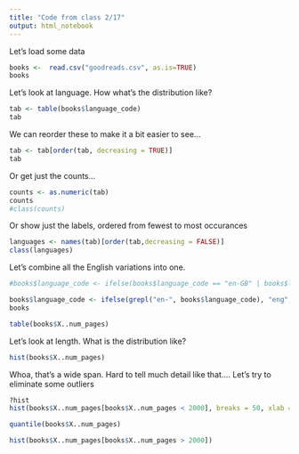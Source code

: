 ```yaml
---
title: "Code from class 2/17"
output: html_notebook
---
```


Let's load some data
```r
books <-  read.csv("goodreads.csv", as.is=TRUE)
books
```

Let's look at language. How what's the distribution like?
```r
tab <- table(books$language_code)
tab
```

We can reorder these to make it a bit easier to see...
```r
tab <- tab[order(tab, decreasing = TRUE)]
tab
```

Or get just the counts...
```r
counts <- as.numeric(tab)
counts
#class(counts)
```

Or show just the labels, ordered from fewest to most occurances 
```r
languages <- names(tab)[order(tab,decreasing = FALSE)]
class(languages)
```

Let's combine all the English variations into one.
```r
#books$language_code <- ifelse(books$language_code == "en-GB" | books$language_code == "en-CA" | books$language_code == "en-US", "eng", books$language_code)

books$language_code <- ifelse(grepl("en-", books$language_code), "eng", books$language_code)
books
```

```r
table(books$X..num_pages)
```



Let's look at length. What is the distribution like?
```r
hist(books$X..num_pages)
```

Whoa, that's a wide span. Hard to tell much detail like that.... Let's try to eliminate some outliers

```r
?hist
hist(books$X..num_pages[books$X..num_pages < 2000], breaks = 50, xlab = "Number of pages", main = "Book length (under 2000 pages)", col = "gray")
```

```r
quantile(books$X..num_pages)
```
```r
hist(books$X..num_pages[books$X..num_pages > 2000])
```
